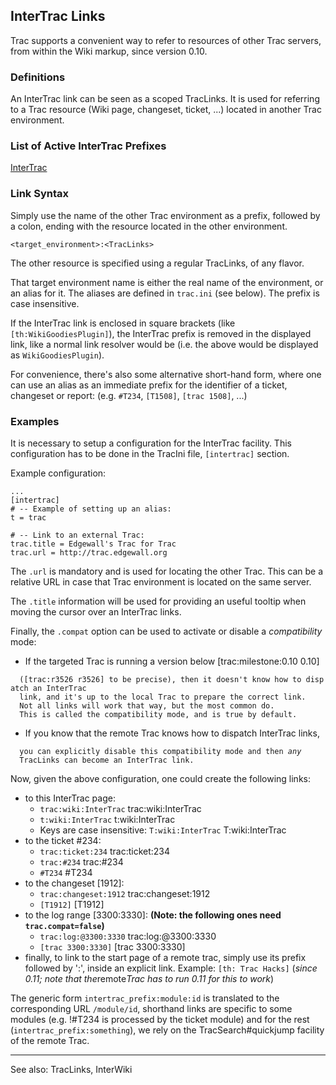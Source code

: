 
== InterTrac Links  ==

Trac supports a convenient way to refer to resources of other Trac servers, from within the Wiki markup, since version 0.10.

=== Definitions ===

An InterTrac link can be seen as a scoped TracLinks.
It is used for referring to a Trac resource 
(Wiki page, changeset, ticket, ...) located in another
Trac environment.

=== List of Active InterTrac Prefixes ===

[[InterTrac]]

=== Link Syntax ===

Simply use the name of the other Trac environment as a prefix, 
followed by a colon, ending with the resource located in the other environment.

<pre>
<target_environment>:<TracLinks>
</pre>

The other resource is specified using a regular TracLinks, of any flavor.

That target environment name is either the real name of the 
environment, or an alias for it. 
The aliases are defined in <tt>trac.ini</tt> (see below).
The prefix is case insensitive.

If the InterTrac link is enclosed in square brackets (like <tt>[th:WikiGoodiesPlugin]</tt>), the InterTrac prefix is removed in the displayed link, like a normal link resolver would be (i.e. the above would be displayed as <tt>WikiGoodiesPlugin</tt>).

For convenience, there's also some alternative short-hand form, 
where one can use an alias as an immediate prefix 
for the identifier of a ticket, changeset or report:
(e.g. <tt>#T234</tt>, <tt>[T1508]</tt>, <tt>[trac 1508]</tt>, ...)

=== Examples ===

It is necessary to setup a configuration for the InterTrac facility.
This configuration has to be done in the TracIni file, <tt>[intertrac]</tt> section.

Example configuration:
<pre>
...
[intertrac]
# -- Example of setting up an alias:
t = trac

# -- Link to an external Trac:
trac.title = Edgewall's Trac for Trac
trac.url = http://trac.edgewall.org
</pre>

The <tt>.url</tt> is mandatory and is used for locating the other Trac.
This can be a relative URL in case that Trac environment is located 
on the same server.

The <tt>.title</tt> information will be used for providing an useful tooltip
when moving the cursor over an InterTrac links.

Finally, the <tt>.compat</tt> option can be used to activate or disable
a ''compatibility'' mode:
*If the targeted Trac is running a version below [trac:milestone:0.10 0.10] 
   ([trac:r3526 r3526] to be precise), then it doesn't know how to dispatch an InterTrac 
   link, and it's up to the local Trac to prepare the correct link. 
   Not all links will work that way, but the most common do. 
   This is called the compatibility mode, and is <tt>true</tt> by default. 
*If you know that the remote Trac knows how to dispatch InterTrac links, 
   you can explicitly disable this compatibility mode and then ''any'' 
   TracLinks can become an InterTrac link.

Now, given the above configuration, one could create the following links:
*to this InterTrac page:
**<tt>trac:wiki:InterTrac</tt> trac:wiki:InterTrac
**<tt>t:wiki:InterTrac</tt> t:wiki:InterTrac
**Keys are case insensitive: <tt>T:wiki:InterTrac</tt> T:wiki:InterTrac
*to the ticket #234:
**<tt>trac:ticket:234</tt> trac:ticket:234
**<tt>trac:#234</tt> trac:#234 
**<tt>#T234</tt> #T234
*to the changeset [1912]:
**<tt>trac:changeset:1912</tt> trac:changeset:1912
**<tt>[T1912]</tt> [T1912]
*to the log range [3300:3330]: '''(Note: the following ones need <tt>trac.compat=false</tt>)'''
**<tt>trac:log:@3300:3330</tt> trac:log:@3300:3330  
**<tt>[trac 3300:3330]</tt> [trac 3300:3330] 
*finally, to link to the start page of a remote trac, simply use its prefix followed by ':', inside an explicit link. Example: <tt>[th: Trac Hacks]</tt> (''since 0.11; note that the ''remote'' Trac has to run 0.11 for this to work'')

The generic form <tt>intertrac_prefix:module:id</tt> is translated
to the corresponding URL <tt><remote>/module/id</tt>, shorthand links
are specific to some modules (e.g. !#T234 is processed by the
ticket module) and for the rest (<tt>intertrac_prefix:something</tt>),
we rely on the TracSearch#quickjump facility of the remote Trac.

----
See also: TracLinks, InterWiki



{{TracNotice|{{PAGENAME}}}}